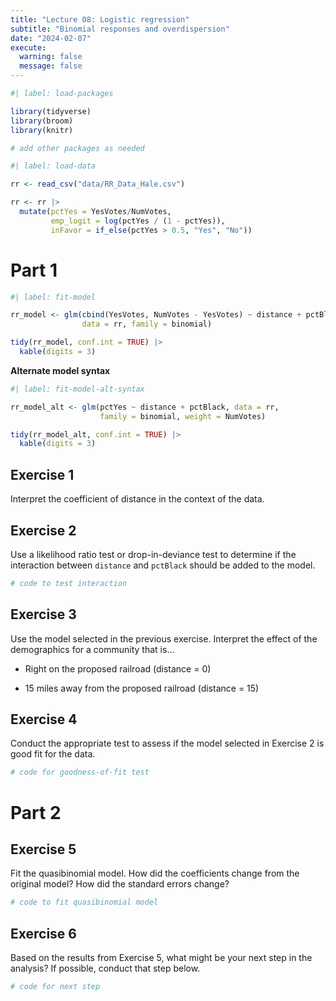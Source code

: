 ```yaml
---
title: "Lecture 08: Logistic regression"
subtitle: "Binomial responses and overdispersion"
date: "2024-02-07"
execute: 
  warning: false
  message: false
---
```


```r
#| label: load-packages

library(tidyverse)
library(broom)
library(knitr)

# add other packages as needed
```

```r
#| label: load-data

rr <- read_csv("data/RR_Data_Hale.csv")

rr <- rr |>
  mutate(pctYes = YesVotes/NumVotes, 
         emp_logit = log(pctYes / (1 - pctYes)), 
         inFavor = if_else(pctYes > 0.5, "Yes", "No"))
```

# Part 1

```r
#| label: fit-model

rr_model <- glm(cbind(YesVotes, NumVotes - YesVotes) ~ distance + pctBlack, 
                data = rr, family = binomial)

tidy(rr_model, conf.int = TRUE) |>
  kable(digits = 3)
```

**Alternate model syntax**

```r
#| label: fit-model-alt-syntax

rr_model_alt <- glm(pctYes ~ distance + pctBlack, data = rr, 
                    family = binomial, weight = NumVotes)

tidy(rr_model_alt, conf.int = TRUE) |>
  kable(digits = 3)
```

::: callout-note
## Exercise 1

Interpret the coefficient of distance in the context of the data.
:::

::: callout-note
## Exercise 2

Use a likelihood ratio test or drop-in-deviance test to determine if the interaction between `distance` and `pctBlack` should be added to the model.
:::

```r
# code to test interaction

```

::: callout-note
## Exercise 3

Use the model selected in the previous exercise. Interpret the effect of the demographics for a community that is...

-   Right on the proposed railroad (distance = 0)

-   15 miles away from the proposed railroad (distance = 15)
:::

::: callout-note
## Exercise 4

Conduct the appropriate test to assess if the model selected in Exercise 2 is good fit for the data.
:::

```r

# code for goodness-of-fit test
```

# Part 2

::: callout-note
## Exercise 5

Fit the quasibinomial model. How did the coefficients change from the original model? How did the standard errors change?
:::

```r

# code to fit quasibinomial model

```

::: callout-note
## Exercise 6

Based on the results from Exercise 5, what might be your next step in the analysis? If possible, conduct that step below.
:::

```r

# code for next step

```
